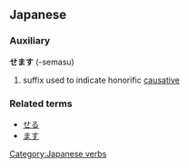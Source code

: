 ==Japanese==
===Auxiliary===
'''せます''' (-semasu)

# suffix used to indicate honorific [[causative]]

===Related terms===
*[[せる]]
*[[ます]]

[[Category:Japanese verbs]]
